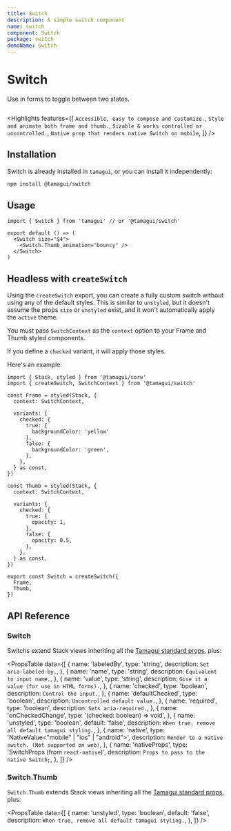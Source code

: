 ```yaml
---
title: Switch
description: A simple switch component
name: switch
component: Switch
package: switch
demoName: Switch
---
```


# Switch

<Description>Use in forms to toggle between two states.</Description>

<HeroContainer showAnimationDriverControl>
  <SwitchDemo />
</HeroContainer>

```tsx hero template=Switch

```

<Highlights
  features={[
    `Accessible, easy to compose and customize.`,
    `Style and animate both frame and thumb.`,
    `Sizable & works controlled or uncontrolled.`,
    `Native prop that renders native Switch on mobile`,
  ]}
/>

## Installation

Switch is already installed in `tamagui`, or you can install it independently:

```bash
npm install @tamagui/switch
```

## Usage

```tsx
import { Switch } from 'tamagui' // or '@tamagui/switch'

export default () => (
  <Switch size="$4">
    <Switch.Thumb animation="bouncy" />
  </Switch>
)
```

## Headless with `createSwitch`

Using the `createSwitch` export, you can create a fully custom switch without using any of the default styles. This is similar to `unstyled`, but it doesn't assume the props `size` or `unstyled` exist, and it won't automatically apply the `active` theme.

You must pass `SwitchContext` as the `context` option to your Frame and Thumb styled components.

If you define a `checked` variant, it will apply those styles.

Here's an example:

```tsx
import { Stack, styled } from '@tamagui/core'
import { createSwitch, SwitchContext } from '@tamagui/switch'

const Frame = styled(Stack, {
  context: SwitchContext,

  variants: {
    checked: {
      true: {
        backgroundColor: 'yellow'
      },
      false: {
        backgroundColor: 'green',
      },
    },
  } as const,
})

const Thumb = styled(Stack, {
  context: SwitchContext,

  variants: {
    checked: {
      true: {
        opacity: 1,
      },
      false: {
        opacity: 0.5,
      },
    },
  } as const,
})

export const Switch = createSwitch({
  Frame,
  Thumb,
})
```

## API Reference

### Switch

Switchs extend Stack views inheriting all the [Tamagui standard props](/docs/intro/props), plus:

<PropsTable
  data={[
    {
      name: 'labeledBy',
      type: 'string',
      description: `Set aria-labeled-by.`,
    },
    {
      name: 'name',
      type: 'string',
      description: `Equivalent to input name.`,
    },
    {
      name: 'value',
      type: 'string',
      description: `Give it a value (for use in HTML forms).`,
    },
    {
      name: 'checked',
      type: 'boolean',
      description: `Control the input.`,
    },
    {
      name: 'defaultChecked',
      type: 'boolean',
      description: `Uncontrolled default value.`,
    },
    {
      name: 'required',
      type: 'boolean',
      description: `Sets aria-required.`,
    },
    {
      name: 'onCheckedChange',
      type: '(checked: boolean) => void',
    },
    {
      name: 'unstyled',
      type: 'boolean',
      default: 'false',
      description: `When true, remove all default tamagui styling.`,
    },
    {
      name: 'native',
      type: 'NativeValue<"mobile" | "ios" | "android">',
      description: `Render to a native switch. (Not supported on web)`,
    },
    {
      name: 'nativeProps',
      type: 'SwitchProps (from `react-native`)',
      description: `Props to pass to the native Switch;`,
    },
  ]}
/>

### Switch.Thumb

`Switch.Thumb` extends Stack views inheriting all the [Tamagui standard props](/docs/intro/props), plus:

<PropsTable
  data={[
    {
      name: 'unstyled',
      type: 'boolean',
      default: 'false',
      description: `When true, remove all default tamagui styling.`,
    },
  ]}
/>

